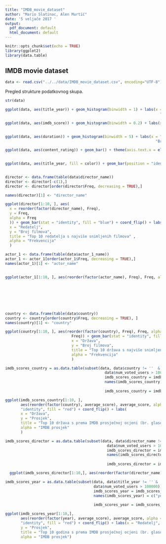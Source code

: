 ```yaml
---
title: "IMDB_movie_dataset"
author: "Mario Slatinac, Alen Murtić"
date: '5 veljače 2017 '
output:
  pdf_document: default
  html_document: default
---
```


```r
knitr::opts_chunk$set(echo = TRUE)
library(ggplot2)
library(data.table)
```

## IMDB movie dataset


```r
data <- read.csv("../../data/IMDB_movie_dataset.csv", encoding="UTF-8")
```

Pregled strukture podatkovnog skupa.
```r
str(data)
```

```r
ggplot(data, aes(title_year)) + geom_histogram(binwidth = 1) + labs(x = "Godina", y =
                                                                      "Broj filmova", title = "Broj filmova po godinama") 
```

```r
ggplot(data, aes(imdb_score)) + geom_histogram(binwidth = 0.2) + labs(x =
                                                                        "IMDB ocjena", title = "Broj filmova u odnosu na ocjenu")
```


```r
ggplot(data, aes(duration)) + geom_histogram(binwidth = 5) + labs(x = "Trajanje filma u minutama", title =
                                                                    "Broj filmova u odnosu na trajnje")
```


```r
ggplot(data, aes(content_rating)) + geom_bar() + theme(axis.text.x = element_text(angle = 45)) + labs(x =
                                                                                                        "Prema ocjeni sadržaja", title = "Broj filmova prema ocjeni sadržaja")
```

```r
ggplot(data, aes(title_year, fill = color)) + geom_bar(position = "identity", alpha = 0.5) + theme(axis.text.x = element_text(angle = 45)) + labs(x =
                                                                                                                                                    "Godina", title = "Broj filmova prema boji u odnosu na godine.")
```


```r
director <- data.frame(table(data$director_name))
director <- director[-c(1),]
director <- director[order(director$Freq, decreasing = TRUE),]

names(director)[1] <- "director_name"
```

```r
ggplot(director[1:10, ], aes(
  x = reorder(factor(director_name), Freq),
  y = Freq,
  alpha = Freq
  )) + geom_bar(stat = "identity", fill = "blue") + coord_flip() + labs(
  x = "Redatelj",
  y = "Broj filmova",
  title = "Top 10 redatelja s najviše snimljenih filmova" ,
  alpha = "Frekvencija"
  )
```

```r
actor_1 <- data.frame(table(data$actor_1_name))
actor_1 <- actor_1[order(actor_1$Freq, decreasing = TRUE),]
names(actor_1)[1] <- "actor_name"
  
```

```r
ggplot(actor_1[1:10, ], aes(reorder(factor(actor_name), Freq), Freq, alpha = Freq)) + geom_bar(stat =
                                                                                                 "identity", fill = "red") + coord_flip() + labs(
                                                                                                 x = "Glumac",
                                                                                                 y = "Broj filmova",
                                                                                                 title = "Top 10 glumaca koji su glumili glavnu ulogu u filmovima.",
                                                                                                 alpha = "Frekvencija"
                                                                                                 )
```

```r
country <- data.frame(table(data$country))
country <- country[order(country$Freq, decreasing = TRUE), ]
names(country)[1] <- "country"
```

```r
ggplot(country[1:10, ], aes(reorder(factor(country), Freq), Freq, alpha =
                              Freq)) + geom_bar(stat = "identity", fill = "red") + coord_flip() + labs(
                              x = "Država",
                              y = "Broj filmova",
                              title = "Top 10 država s najviše snimljenih filmova.",
                              alpha = "Frekvencija"
                              )
```
```r
imdb_scores_country = as.data.table(subset(data, data$country != ''  &
                                             data$num_voted_users > 100000))
                                             imdb_scores_country = imdb_scores_country[, mean(imdb_score), by = country]
                                             names(imdb_scores_country) = c("country", "average_score")
                                             
                                             imdb_scores_country = imdb_scores_country[order(imdb_scores_country$average_score, decreasing = TRUE), ]
```

```r
ggplot(imdb_scores_country[1:10, ],
       aes(reorder(factor(country), average_score), average_score, alpha = average_score)) + geom_bar(stat =
       "identity", fill = "red") + coord_flip() + labs(
       x = "Država",
       y = "Prosjek",
       title = "Top 10 država s prema IMDB prosječnoj ocjeni (br. glasova > 100000)",
       alpha = "IMDB prosjek"
       )

```



```r
imdb_scores_director = as.data.table(subset(data, data$director_name != ''  &
                                              data$num_voted_users > 100000))
                                              imdb_scores_director = imdb_scores_director[, mean(imdb_score), by = director_name]
                                              names(imdb_scores_director) = c("director_name", "average_score")
                                              
                                              imdb_scores_director = imdb_scores_director[order(imdb_scores_director$average_score, decreasing = TRUE), ]

```

```r
  ggplot(imdb_scores_director[1:10,], aes(reorder(factor(director_name),average_score), average_score, alpha=average_score)) + geom_bar(stat="identity",fill="red") + coord_flip() + labs(x="Redatelj", y="Prosjek", title="Top 10 redatelja s prema IMDB prosječnoj ocjeni (br. glasova > 100000) ", alpha="IMDB prosjek")

```


```r
imdb_scores_year = as.data.table(subset(data, data$title_year != '' &
                                        data$num_voted_users > 100000))
                                        imdb_scores_year = imdb_scores_year[, mean(imdb_score), by = title_year]
                                        names(imdb_scores_year) = c("year", "average_score")
                                        
                                        imdb_scores_year = imdb_scores_year[order(imdb_scores_year$average_score, decreasing = TRUE), ]
```

```r
ggplot(imdb_scores_year[1:10,],
       aes(reorder(factor(year), average_score), average_score, alpha = average_score)) + geom_bar(stat =
       "identity", fill = "red") + coord_flip() + labs(x = "Redatelj",
       y = "Prosjek",
       title = "Top 10 godina s prema IMDB prosječnoj ocjeni (br. glasova > 100000) ",
       alpha = "IMDB prosjek")
```


